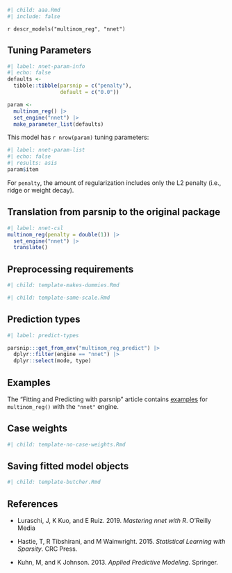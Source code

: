 ```r
#| child: aaa.Rmd
#| include: false
```

`r descr_models("multinom_reg", "nnet")`

## Tuning Parameters

```r
#| label: nnet-param-info
#| echo: false
defaults <- 
  tibble::tibble(parsnip = c("penalty"),
                 default = c("0.0"))

param <-
  multinom_reg() |> 
  set_engine("nnet") |> 
  make_parameter_list(defaults)
```

This model has `r nrow(param)` tuning parameters:

```r
#| label: nnet-param-list
#| echo: false
#| results: asis
param$item
```

For `penalty`, the amount of regularization includes only the L2 penalty (i.e., ridge or weight decay). 

## Translation from parsnip to the original package

```r
#| label: nnet-csl
multinom_reg(penalty = double(1)) |> 
  set_engine("nnet") |> 
  translate()
```

## Preprocessing requirements

```r
#| child: template-makes-dummies.Rmd
```

```r
#| child: template-same-scale.Rmd
```

## Prediction types

```r
#| label: predict-types

parsnip:::get_from_env("multinom_reg_predict") |>
  dplyr::filter(engine == "nnet") |>
  dplyr::select(mode, type)

```

## Examples 

The "Fitting and Predicting with parsnip" article contains [examples](https://parsnip.tidymodels.org/articles/articles/Examples.html#multinom-reg-nnet) for `multinom_reg()` with the `"nnet"` engine.

## Case weights

```r
#| child: template-no-case-weights.Rmd
```

## Saving fitted model objects

```r
#| child: template-butcher.Rmd
```

## References

 - Luraschi, J, K Kuo, and E Ruiz. 2019. _Mastering nnet with R_. O'Reilly Media
 
 - Hastie, T, R Tibshirani, and M Wainwright. 2015. _Statistical Learning with Sparsity_. CRC Press.
 
 - Kuhn, M, and K Johnson. 2013. _Applied Predictive Modeling_. Springer.

